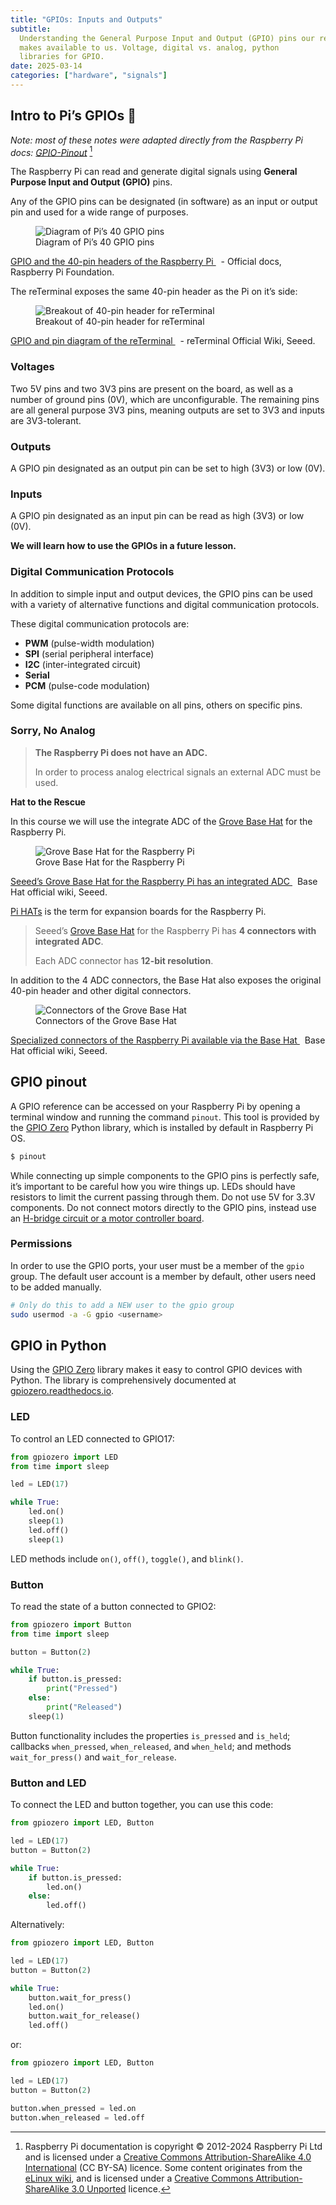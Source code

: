 ```yaml
---
title: "GPIOs: Inputs and Outputs"
subtitle:
  Understanding the General Purpose Input and Output (GPIO) pins our reTerminal
  makes available to us. Voltage, digital vs. analog, python
  libraries for GPIO.
date: 2025-03-14
categories: ["hardware", "signals"]
---
```


## Intro to Pi's GPIOs 🥧

_Note: most of these notes were adapted directly from the Raspberry Pi docs:
[GPIO-Pinout](https://www.raspberrypi.com/documentation/computers/os.html#gpio-pinout)_
[^cite]

[^cite]:
    Raspberry Pi documentation is copyright © 2012-2024 Raspberry Pi Ltd and is
    licensed under a
    [Creative Commons Attribution-ShareAlike 4.0 International](https://creativecommons.org/licenses/by-sa/4.0/)
    (CC BY-SA) licence. Some content originates from the
    [eLinux wiki](http://elinux.org/), and is licensed under a
    [Creative Commons Attribution-ShareAlike 3.0 Unported](http://creativecommons.org/licenses/by-sa/3.0/)
    licence.

The Raspberry Pi can read and generate digital signals using **General Purpose
Input and Output (GPIO)** pins.

Any of the GPIO pins can be designated (in software) as an input or output pin
and used for a wide range of purposes.

![Diagram of Pi's 40 GPIO pins](assets/7-gpio-pi-40-pin-reference.png)

<p class=img-info>
	<a href="https://www.raspberrypi.com/documentation/computers/os.html#gpio-and-the-40-pin-header"> GPIO and the 40-pin headers of the Raspberry Pi </a>&nbsp; - Official docs, Raspberry Pi Foundation.
</p>

The reTerminal exposes the same 40-pin header as the Pi on it's side:

![Breakout of 40-pin header for reTerminal](assets/7-gpio-reterminal-40-pin-header.png)

<p class=img-info>
	<a href="https://wiki.seeedstudio.com/reTerminal/#pinout-diagram"> GPIO and pin diagram of the reTerminal </a>&nbsp; - reTerminal Official Wiki, Seeed.
</p>

### Voltages

Two 5V pins and two 3V3 pins are present on the board, as well as a number of
ground pins (0V), which are unconfigurable. The remaining pins are all general
purpose 3V3 pins, meaning outputs are set to 3V3 and inputs are 3V3-tolerant.

### Outputs

A GPIO pin designated as an output pin can be set to high (3V3) or low (0V).

### Inputs

A GPIO pin designated as an input pin can be read as high (3V3) or low (0V).

**We will learn how to use the GPIOs in a future lesson.**

### Digital Communication Protocols

In addition to simple input and output devices, the GPIO pins can be used with a
variety of alternative functions and digital communication protocols.

These digital communication protocols are:

- **PWM** (pulse-width modulation)
- **SPI** (serial peripheral interface)
- **I2C** (inter-integrated circuit)
- **Serial**
- **PCM** (pulse-code modulation)

Some digital functions are available on all pins, others on specific pins.

### Sorry, No Analog

> **The Raspberry Pi does not have an ADC.**
>
> In order to process analog electrical signals an external ADC must be used.

**Hat to the Rescue**

In this course we will use the integrate ADC of the
[Grove Base Hat](https://wiki.seeedstudio.com/Grove_Base_Hat_for_Raspberry_Pi/)
for the Raspberry Pi.

![Grove Base Hat for the Raspberry Pi](https://files.seeedstudio.com/wiki/Grove_Base_Hat_for_Raspberry_Pi/img/main.jpg)

 <p class=img-info>
	<a href="https://wiki.seeedstudio.com/Grove_Base_Hat_for_Raspberry_Pi/"> Seeed's Grove Base Hat for the Raspberry Pi has an integrated ADC </a>&nbsp; Base Hat official wiki, Seeed.
</p>

[Pi HATs](https://www.tomshardware.com/best-picks/best-raspberry-pi-hats) is the
term for expansion boards for the Raspberry Pi.

> Seeed's
> [Grove Base Hat](https://wiki.seeedstudio.com/Grove_Base_Hat_for_Raspberry_Pi/)
> for the Raspberry Pi has **4 connectors with integrated ADC**.
>
> Each ADC connector has **12-bit resolution**.

In addition to the 4 ADC connectors, the Base Hat also exposes the original
40-pin header and other digital connectors.

![Connectors of the Grove Base Hat](https://files.seeedstudio.com/wiki/Grove_Base_Hat_for_Raspberry_Pi/img/pin-out/overview.jpg)

<p class=img-info>
	<a href="https://wiki.seeedstudio.com/Grove_Base_Hat_for_Raspberry_Pi/"> Specialized connectors of the Raspberry Pi available via the Base Hat </a>&nbsp; Base Hat official wiki, Seeed.
</p>

## GPIO pinout

A GPIO reference can be accessed on your Raspberry Pi by opening a terminal
window and running the command `pinout`. This tool is provided by the
[GPIO Zero](https://gpiozero.readthedocs.io/) Python library, which is installed
by default in Raspberry Pi OS.

```bash
$ pinout
```

::: {.callout-important}
While connecting up simple components to the GPIO pins
is perfectly safe, it's important to be careful how you wire things up. LEDs
should have resistors to limit the current passing through them. Do not use 5V
for 3.3V components. Do not connect motors directly to the GPIO pins, instead
use an
[H-bridge circuit or a motor controller board](https://projects.raspberrypi.org/en/projects/physical-computing/14).
:::

### Permissions

In order to use the GPIO ports, your user must be a member of the `gpio` group.
The default user account is a member by default, other users need to be added
manually.

```bash
# Only do this to add a NEW user to the gpio group
sudo usermod -a -G gpio <username>
```

## GPIO in Python

Using the [GPIO Zero](https://gpiozero.readthedocs.io/) library makes it easy to
control GPIO devices with Python. The library is comprehensively documented at
[gpiozero.readthedocs.io](https://gpiozero.readthedocs.io/).

### LED

To control an LED connected to GPIO17:

```python
from gpiozero import LED
from time import sleep

led = LED(17)

while True:
    led.on()
    sleep(1)
    led.off()
    sleep(1)
```

LED methods include `on()`, `off()`, `toggle()`, and `blink()`.

### Button

To read the state of a button connected to GPIO2:

```python
from gpiozero import Button
from time import sleep

button = Button(2)

while True:
    if button.is_pressed:
        print("Pressed")
    else:
        print("Released")
    sleep(1)
```

Button functionality includes the properties `is_pressed` and `is_held`;
callbacks `when_pressed`, `when_released`, and `when_held`; and methods
`wait_for_press()` and `wait_for_release`.

### Button and LED

To connect the LED and button together, you can use this code:

```python
from gpiozero import LED, Button

led = LED(17)
button = Button(2)

while True:
    if button.is_pressed:
        led.on()
    else:
        led.off()
```

Alternatively:

```python
from gpiozero import LED, Button

led = LED(17)
button = Button(2)

while True:
    button.wait_for_press()
    led.on()
    button.wait_for_release()
    led.off()
```

or:

```python
from gpiozero import LED, Button

led = LED(17)
button = Button(2)

button.when_pressed = led.on
button.when_released = led.off
```
